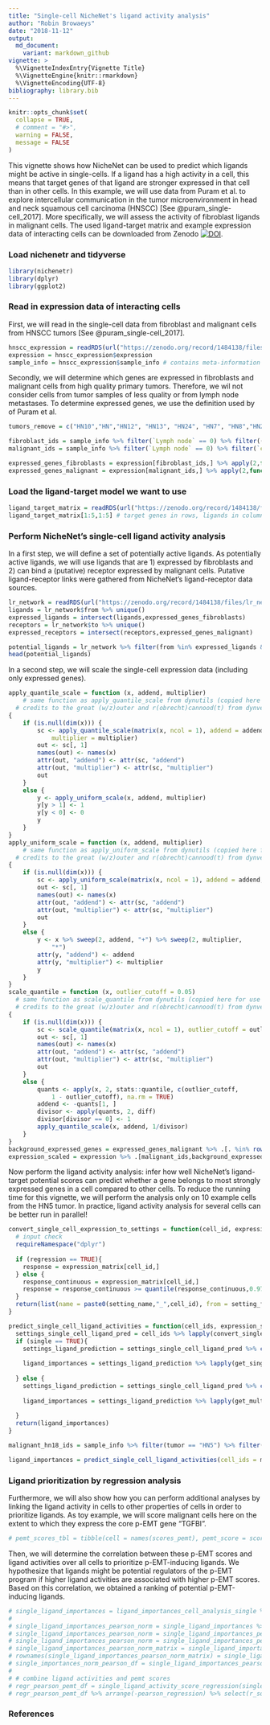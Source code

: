 ```yaml
---
title: "Single-cell NicheNet's ligand activity analysis"
author: "Robin Browaeys"
date: "2018-11-12"
output:
  md_document:
    variant: markdown_github
vignette: >
  %\VignetteIndexEntry{Vignette Title}
  %\VignetteEngine{knitr::rmarkdown}
  %\VignetteEncoding{UTF-8}
bibliography: library.bib
---
```


```r
knitr::opts_chunk$set(
  collapse = TRUE,
  # comment = "#>",
  warning = FALSE,
  message = FALSE
)
```

This vignette shows how NicheNet can be used to predict which ligands might be active in single-cells. If a ligand has a high activity in a cell, this means that target genes of that ligand are stronger expressed in that cell than in other cells. In this example, we will use data from Puram et al. to explore intercellular communication in the tumor microenvironment in head and neck squamous cell carcinoma (HNSCC) [See @puram_single-cell_2017]. More specifically, we will assess the activity of fibroblast ligands in malignant cells. The used ligand-target matrix and example expression data of interacting cells can be downloaded from Zenodo [![DOI](https://zenodo.org/badge/DOI/10.5281/zenodo.1484138.svg)](https://doi.org/10.5281/zenodo.1484138).

### Load nichenetr and tidyverse

```r
library(nichenetr)
library(dplyr)
library(ggplot2)
```

### Read in expression data of interacting cells

First, we will read in the single-cell data from fibroblast and malignant cells from HNSCC tumors [See @puram_single-cell_2017].

```r
hnscc_expression = readRDS(url("https://zenodo.org/record/1484138/files/hnscc_expression.rds"))
expression = hnscc_expression$expression
sample_info = hnscc_expression$sample_info # contains meta-information about the cells
```

Secondly, we will determine which genes are expressed in fibroblasts and malignant cells from high quality primary tumors. Therefore, we wil not consider cells from tumor samples of less quality or from lymph node metastases. To determine expressed genes, we use the definition used by of Puram et al.

```r
tumors_remove = c("HN10","HN","HN12", "HN13", "HN24", "HN7", "HN8","HN23")

fibroblast_ids = sample_info %>% filter(`Lymph node` == 0) %>% filter((tumor %in% tumors_remove == FALSE)) %>% filter(`non-cancer cell type` == "Fibroblast") %>% .$cell
malignant_ids = sample_info %>% filter(`Lymph node` == 0) %>% filter(`classified  as cancer cell` == 1) %>% filter((tumor %in% tumors_remove == FALSE)) %>% .$cell

expressed_genes_fibroblasts = expression[fibroblast_ids,] %>% apply(2,function(x){10*(2**x - 1)}) %>% apply(2,function(x){log2(mean(x) + 1)}) %>% .[. >= 4] %>% names()
expressed_genes_malignant = expression[malignant_ids,] %>% apply(2,function(x){10*(2**x - 1)}) %>% apply(2,function(x){log2(mean(x) + 1)}) %>% .[. >= 4] %>% names()

```

### Load the ligand-target model we want to use

```r
ligand_target_matrix = readRDS(url("https://zenodo.org/record/1484138/files/ligand_target_matrix.rds"))
ligand_target_matrix[1:5,1:5] # target genes in rows, ligands in columns
```

### Perform NicheNet's single-cell ligand activity analysis

In a first step, we will define a set of potentially active ligands. As potentially active ligands, we will use ligands that are 1) expressed by fibroblasts and 2) can bind a (putative) receptor expressed by malignant cells. Putative ligand-receptor links were gathered from NicheNet's ligand-receptor data sources.

```r
lr_network = readRDS(url("https://zenodo.org/record/1484138/files/lr_network.rds"))
ligands = lr_network$from %>% unique()
expressed_ligands = intersect(ligands,expressed_genes_fibroblasts)
receptors = lr_network$to %>% unique()
expressed_receptors = intersect(receptors,expressed_genes_malignant)

potential_ligands = lr_network %>% filter(from %in% expressed_ligands & to %in% expressed_receptors) %>% .$from %>% unique()
head(potential_ligands)
```

In a second step, we will scale the single-cell expression data (including only expressed genes).

```r
apply_quantile_scale = function (x, addend, multiplier)
    # same function as apply_quantile_scale from dynutils (copied here for use in vignette to avoid having dynutils as dependency)
  # credits to the great (w/z)outer and r(obrecht)cannood(t) from dynverse (https://github.com/dynverse)! 
{
    if (is.null(dim(x))) {
        sc <- apply_quantile_scale(matrix(x, ncol = 1), addend = addend, 
            multiplier = multiplier)
        out <- sc[, 1]
        names(out) <- names(x)
        attr(out, "addend") <- attr(sc, "addend")
        attr(out, "multiplier") <- attr(sc, "multiplier")
        out
    }
    else {
        y <- apply_uniform_scale(x, addend, multiplier)
        y[y > 1] <- 1
        y[y < 0] <- 0
        y
    }
}
apply_uniform_scale = function (x, addend, multiplier) 
    # same function as apply_uniform_scale from dynutils (copied here for use in vignette to avoid having dynutils as dependency)
  # credits to the great (w/z)outer and r(obrecht)cannood(t) from dynverse (https://github.com/dynverse)! 
{
    if (is.null(dim(x))) {
        sc <- apply_uniform_scale(matrix(x, ncol = 1), addend = addend,multiplier = multiplier)
        out <- sc[, 1]
        names(out) <- names(x)
        attr(out, "addend") <- attr(sc, "addend")
        attr(out, "multiplier") <- attr(sc, "multiplier")
        out
    }
    else {
        y <- x %>% sweep(2, addend, "+") %>% sweep(2, multiplier, 
            "*")
        attr(y, "addend") <- addend
        attr(y, "multiplier") <- multiplier
        y
    }
}
scale_quantile = function (x, outlier_cutoff = 0.05) 
  # same function as scale_quantile from dynutils (copied here for use in vignette to avoid having dynutils as dependency)
  # credits to the great (w/z)outer and r(obrecht)cannood(t) from dynverse (https://github.com/dynverse)! 
{
    if (is.null(dim(x))) {
        sc <- scale_quantile(matrix(x, ncol = 1), outlier_cutoff = outlier_cutoff)
        out <- sc[, 1]
        names(out) <- names(x)
        attr(out, "addend") <- attr(sc, "addend")
        attr(out, "multiplier") <- attr(sc, "multiplier")
        out
    }
    else {
        quants <- apply(x, 2, stats::quantile, c(outlier_cutoff, 
            1 - outlier_cutoff), na.rm = TRUE)
        addend <- -quants[1, ]
        divisor <- apply(quants, 2, diff)
        divisor[divisor == 0] <- 1
        apply_quantile_scale(x, addend, 1/divisor)
    }
}
background_expressed_genes = expressed_genes_malignant %>% .[. %in% rownames(ligand_target_matrix)]
expression_scaled = expression %>% .[malignant_ids,background_expressed_genes] %>% scale_quantile()
```

Now perform the ligand activity analysis: infer how well NicheNet's ligand-target potential scores can predict whether a gene belongs to most strongly expressed genes in a cell compared to other cells. To reduce the running time for this vignette, we will perform the analysis only on 10 example cells from the HN5 tumor. In practice, ligand activity analysis for several cells can be better run in parallel!

```r
convert_single_cell_expression_to_settings = function(cell_id, expression_matrix, setting_name, setting_from, regression = FALSE){
  # input check
  requireNamespace("dplyr")
  
  if (regression == TRUE){
    response = expression_matrix[cell_id,]
  } else {
    response_continuous = expression_matrix[cell_id,]
    response = response_continuous >= quantile(response_continuous,0.975)
  }
  return(list(name = paste0(setting_name,"_",cell_id), from = setting_from, response = response))
}

predict_single_cell_ligand_activities = function(cell_ids, expression_scaled,ligand_target_matrix, potential_ligands, single = TRUE,...){
  settings_single_cell_ligand_pred = cell_ids %>% lapply(convert_single_cell_expression_to_settings, expression_scaled, "", potential_ligands)
  if (single == TRUE){
    settings_ligand_prediction = settings_single_cell_ligand_pred %>% convert_settings_ligand_prediction(all_ligands = potential_ligands, validation = FALSE, single = TRUE)
    
    ligand_importances = settings_ligand_prediction %>% lapply(get_single_ligand_importances,ligand_target_matrix = ligand_target_matrix, known = FALSE) %>% bind_rows() %>% mutate(setting = gsub("^_","",setting))
      
  } else {
    settings_ligand_prediction = settings_single_cell_ligand_pred %>% convert_settings_ligand_prediction(all_ligands = potential_ligands, validation = FALSE, single = FALSE)
        
    ligand_importances = settings_ligand_prediction %>% lapply(get_multi_ligand_importances,ligand_target_matrix = ligand_target_matrix, known = FALSE, ...) %>% bind_rows() %>% mutate(setting = gsub("^_","",setting))
      
  }
  return(ligand_importances)
}

malignant_hn18_ids = sample_info %>% filter(tumor == "HN5") %>% filter(`Lymph node` == 0) %>% filter(`classified  as cancer cell` == 1)  %>% .$cell %>% head(10)

ligand_importances = predict_single_cell_ligand_activities(cell_ids = malignant_hn18_ids, expression_scaled = expression_scaled, ligand_target_matrix = ligand_target_matrix, potential_ligands = potential_ligands)

```

### Ligand prioritization by regression analysis

Furthermore, we will also show how you can perform additional analyses by linking the ligand activity in cells to other properties of cells in order to prioritize ligands. As toy example, we will score malignant cells here on the extent to which they express the core p-EMT gene "TGFBI".

```r
# pemt_scores_tbl = tibble(cell = names(scores_pemt), pemt_score = scores_pemt)
```

Then, we will determine the correlation between these p-EMT scores and ligand activities over all cells to prioritize p-EMT-inducing ligands. We hypothesize that ligands might be potential regulators of the p-EMT program if higher ligand activities are associated with higher p-EMT scores. Based on this correlation, we obtained a ranking of potential p-EMT-inducing ligands.

```r
# single_ligand_importances = ligand_importances_cell_analysis_single %>% select(setting, test_ligand, pearson) %>% filter(test_ligand %in% expressed_ligands)
# 
# single_ligand_importances_pearson_norm = single_ligand_importances %>% group_by(setting) %>% mutate(pearson = nichenetr::scaling_modified_zscore(pearson)) %>% ungroup()
# single_ligand_importances_pearson_norm = single_ligand_importances_pearson_norm %>% rename(cell = setting, ligand = test_ligand) 
# single_ligand_importances_pearson_norm = single_ligand_importances_pearson_norm %>% distinct(cell,ligand,pearson) %>% spread(cell, pearson,fill = min(.$pearson)) 
# single_ligand_importances_pearson_norm_matrix = single_ligand_importances_pearson_norm %>% select(-ligand) %>% t() %>% magrittr::set_colnames(single_ligand_importances_pearson_norm$ligand)
# rownames(single_ligand_importances_pearson_norm_matrix) = single_ligand_importances_pearson_norm_matrix %>% rownames() 
# single_importances_norm_pearson_df = single_ligand_importances_pearson_norm_matrix %>% data.frame() %>% rownames_to_column("cell") %>% tbl_df()
# 
# # combine ligand activities and pemt scores
# regr_pearson_pemt_df = single_ligand_activity_score_regression(single_importances_norm_pearson_df,pemt_scores_tbl %>% rename(score = pemt_score))
# regr_pearson_pemt_df %>% arrange(-pearson_regression) %>% select(r_squared, pearson_regression, ligand)
```


### References
